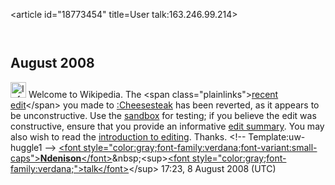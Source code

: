 <article id="18773454" title=User talk:163.246.99.214>
	<talkpage id="18773454" title="User talk:163.246.99.214">
== August 2008 ==

[[Image:Information.png|25px]] Welcome to Wikipedia. The &lt;span class=&quot;plainlinks&quot;&gt;[http://en.wikipedia.org/wiki/Cheesesteak?diff=230649188 recent edit]&lt;/span&gt; you made to [[:Cheesesteak]] has been reverted, as it appears to be unconstructive. Use the [[Wikipedia:Sandbox|sandbox]] for testing; if you believe the edit was constructive, ensure that you provide an informative [[Help:Edit summary|edit summary]]. You may also wish to read the [[Wikipedia:Introduction|introduction to editing]]. Thanks. &lt;!-- Template:uw-huggle1 --&gt; [[user:Ndenison|&lt;font style=&quot;color:gray;font-family:verdana;font-variant:small-caps&quot;&gt;'''Ndenison'''&lt;/font&gt;]]&amp;nbsp;&lt;sup&gt;[[user_talk:Ndenison|&lt;font style=&quot;color:gray;font-family:verdana;&quot;&gt;talk&lt;/font&gt;]]&lt;/sup&gt; 17:23, 8 August 2008 (UTC)
	</talkpage>
</article>